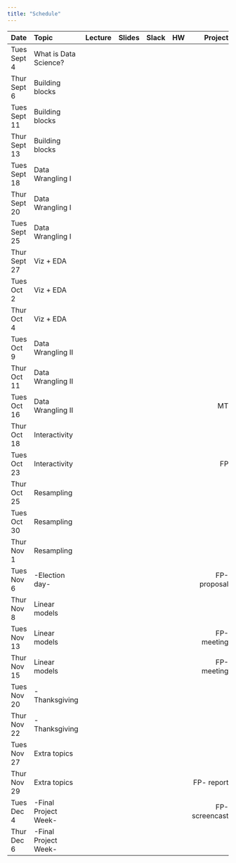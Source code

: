 ```yaml
---
title: "Schedule"
---
```


| Date          | Topic                 | Lecture | Slides                                        |  Slack                                          | HW  |  Project |
|:------------- |:--------------------- |--------:| ---------------------------------------------:| -----------------------------------------------:| ----:| -----:|
| Tues Sept 4   | What is Data Science? |         | [<i class="fas fa-desktop fa-lg"></i>](link)  | [<i class="fab fa-slack fa-lg"></i>](link)      | [<i class="far fa-file-code fa-lg"></i>](link)  |     |
| Thur Sept 6   | Building blocks       |         | [<i class="fas fa-desktop fa-lg"></i>](link)  | [<i class="fab fa-slack fa-lg"></i>](link)      |      |     |
| Tues Sept 11  | Building blocks       |         | [<i class="fas fa-desktop fa-lg"></i>](link)  | [<i class="fab fa-slack fa-lg"></i>](link)      |      |     |
| Thur Sept 13  | Building blocks       |         | [<i class="fas fa-desktop fa-lg"></i>](link)  | [<i class="fab fa-slack fa-lg"></i>](link)      | [<i class="far fa-file-code fa-lg"></i>](link)  |     |
| Tues Sept 18  | Data Wrangling I      |         | [<i class="fas fa-desktop fa-lg"></i>](link)  | [<i class="fab fa-slack fa-lg"></i>](link)      |      |     |
| Thur Sept 20  | Data Wrangling I      |         | [<i class="fas fa-desktop fa-lg"></i>](link)  | [<i class="fab fa-slack fa-lg"></i>](link)      |      |     |
| Tues Sept 25  | Data Wrangling I      |         | [<i class="fas fa-desktop fa-lg"></i>](link)  | [<i class="fab fa-slack fa-lg"></i>](link)      | [<i class="far fa-file-code fa-lg"></i>](link) |     |
| Thur Sept 27  | Viz + EDA             |         | [<i class="fas fa-desktop fa-lg"></i>](link)  | [<i class="fab fa-slack fa-lg"></i>](link)      |      |     |
| Tues Oct 2    | Viz + EDA             |         | [<i class="fas fa-desktop fa-lg"></i>](link)  | [<i class="fab fa-slack fa-lg"></i>](link)      |      |     |
| Thur Oct 4    | Viz + EDA             |         | [<i class="fas fa-desktop fa-lg"></i>](link)  | [<i class="fab fa-slack fa-lg"></i>](link)      | [<i class="far fa-file-code fa-lg"></i>](link)  |     |
| Tues Oct 9    | Data Wrangling II     |         | [<i class="fas fa-desktop fa-lg"></i>](link)  | [<i class="fab fa-slack fa-lg"></i>](link)      |      |     |
| Thur Oct 11   | Data Wrangling II     |         | [<i class="fas fa-desktop fa-lg"></i>](link)  | [<i class="fab fa-slack fa-lg"></i>](link)      |      |     |
| Tues Oct 16   | Data Wrangling II     |         | [<i class="fas fa-desktop fa-lg"></i>](link)  | [<i class="fab fa-slack fa-lg"></i>](link)      |      | MT  |
| Thur Oct 18   | Interactivity         |         | [<i class="fas fa-desktop fa-lg"></i>](link)  | [<i class="fab fa-slack fa-lg"></i>](link)      |      |     |
| Tues Oct 23   | Interactivity         |         | [<i class="fas fa-desktop fa-lg"></i>](link)  | [<i class="fab fa-slack fa-lg"></i>](link)      |      | FP  |
| Thur Oct 25   | Resampling            |         | [<i class="fas fa-desktop fa-lg"></i>](link)  | [<i class="fab fa-slack fa-lg"></i>](link)      |      |     |
| Tues Oct 30   | Resampling            |         | [<i class="fas fa-desktop fa-lg"></i>](link)  | [<i class="fab fa-slack fa-lg"></i>](link)      |      |     |
| Thur Nov 1    | Resampling            |         | [<i class="fas fa-desktop fa-lg"></i>](link)  | [<i class="fab fa-slack fa-lg"></i>](link)      | [<i class="far fa-file-code fa-lg"></i>](link)  |     |
| Tues Nov 6    | -Election day-        |         |                                               |                                                 |      | FP-proposal   |
| Thur Nov 8    | Linear models         |         | [<i class="fas fa-desktop fa-lg"></i>](link)  | [<i class="fab fa-slack fa-lg"></i>](link)      |      |     |
| Tues Nov 13   | Linear models         |         | [<i class="fas fa-desktop fa-lg"></i>](link)  | [<i class="fab fa-slack fa-lg"></i>](link)      |      | FP- meeting   |
| Thur Nov 15   | Linear models         |         | [<i class="fas fa-desktop fa-lg"></i>](link)  | [<i class="fab fa-slack fa-lg"></i>](link)      | [<i class="far fa-file-code fa-lg"></i>](link)  | FP- meeting   |
| Tues Nov 20   | -Thanksgiving         |         |                                               |                                                 |      |     |
| Thur Nov 22   | -Thanksgiving         |         |                                               |                                                 |      |     |
| Tues Nov 27   | Extra topics          |         | [<i class="fas fa-desktop fa-lg"></i>](link)  | [<i class="fab fa-slack fa-lg"></i>](link)      |      |     |
| Thur Nov 29   | Extra topics          |         | [<i class="fas fa-desktop fa-lg"></i>](link)  | [<i class="fab fa-slack fa-lg"></i>](link)      | [<i class="far fa-file-code fa-lg"></i>](link)  | FP- report   |
| Tues Dec 4    | -Final Project Week-  |         |                                               |                                                 |      | FP- screencast   |
| Thur Dec 6    | -Final Project Week-  |         |                                               |                                                 |      |     |

